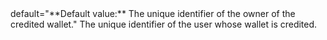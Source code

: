   

  
<ParamField body="CreditedUserId" type="string" >   
default="**Default value:** The unique identifier of the owner of the credited wallet."    
The unique identifier of the user whose wallet is credited.  
</ParamField>